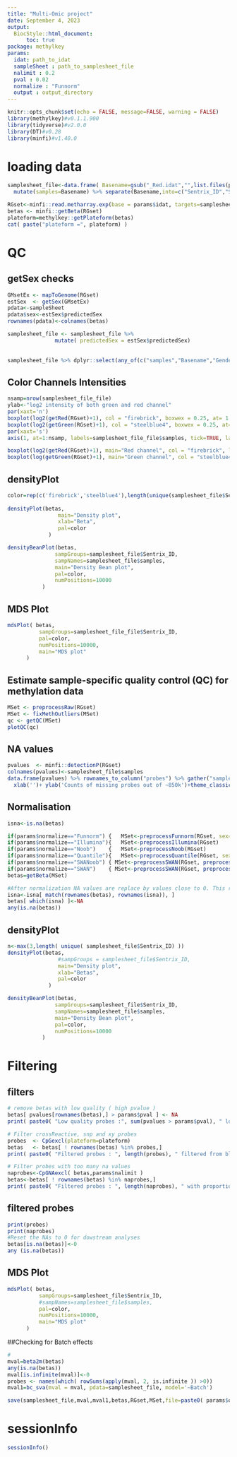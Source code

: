 ```yaml
---
title: "Multi-Omic project"
date: September 4, 2023
output: 
  BiocStyle::html_document:
      toc: true
package: methylkey
params:
  idat: path_to_idat
  sampleSheet : path_to_samplesheet_file
  nalimit : 0.2
  pval : 0.02
  normalize : "Funnorm"
  output : output_directory
---
```


```R
knitr::opts_chunk$set(echo = FALSE, message=FALSE, warning = FALSE)
library(methylkey)#v0.1.1.900
library(tidyverse)#v2.0.0
library(DT)#v0.28
library(minfi)#v1.40.0
```

# loading data

```r
samplesheet_file<-data.frame( Basename=gsub("_Red.idat","",list.files(params$idat,pattern = "Red") )) %>%
  mutate(samples=Basename) %>% separate(Basename,into=c("Sentrix_ID","Sentrix_position"),remove = F )

```  

```r
RGset<-minfi::read.metharray.exp(base = params$idat, targets=samplesheet_file, force=TRUE)
betas <- minfi::getBeta(RGset)
plateform=methylkey::getPlateform(betas)
cat( paste("plateform =", plateform) )
```

# QC {.tabset}

## getSex checks

```r
GMsetEx <- mapToGenome(RGset) 
estSex  <- getSex(GMsetEx)
pdata<-sampleSheet
pdata$sex<-estSex$predictedSex
rownames(pdata)<-colnames(betas)

samplesheet_file <- samplesheet_file %>% 
               mutate( predictedSex = estSex$predictedSex)
               
               
samplesheet_file %>% dplyr::select(any_of(c("samples","Basename","Gender","predictedSex","Age"))) %>% datatable()
```

## Color Channels Intensities

```r
nsamp=nrow(samplesheet_file_file)
ylab<-"log2 intensity of both green and red channel"
par(xaxt='n')
boxplot(log2(getRed(RGset)+1), col = "firebrick", boxwex = 0.25, at= 1:nsamp - 0.2, ylab=ylab, labels=samplesheet_file$samples, cex=0.4)
boxplot(log2(getGreen(RGset)+1), col = "steelblue4", boxwex = 0.25, at= 1:nsamp + 0.2, axis=F , add=T, cex=0.4)
par(xaxt='s')
axis(1, at=1:nsamp, labels=samplesheet_file_file$samples, tick=TRUE, las=2, cex.axis=0.6)

boxplot(log2(getRed(RGset)+1), main="Red channel", col = "firebrick", las=2, cex.axis=0.6, labels=samplesheet_file$samples)
boxplot(log(getGreen(RGset)+1), main="Green channel", col = "steelblue4", las=2, cex.axis=0.6, labels=samplesheet_file$samples)
```

## densityPlot

```r
color=rep(c('firebrick','steelblue4'),length(unique(samplesheet_file$Sentrix_ID)))
  
densityPlot(betas, 
	            main="Density plot", 
	            xlab="Beta", 
	            pal=color
	         )

densityBeanPlot(betas, 
	           sampGroups=samplesheet_file$Sentrix_ID, 
	           sampNames=samplesheet_file$samples, 
	           main="Density Bean plot", 
	           pal=color,
	           numPositions=10000
	       )
```

## MDS Plot

```r
mdsPlot( betas,
          sampGroups=samplesheet_file_file$Sentrix_ID, 
          pal=color,
          numPositions=10000,
          main="MDS plot"
      )
```


## Estimate sample-specific quality control (QC) for methylation data

```r
MSet <- preprocessRaw(RGset)
MSet <- fixMethOutliers(MSet)
qc <- getQC(MSet)
plotQC(qc)
```

## NA values

```r
pvalues  <- minfi::detectionP(RGset)
colnames(pvalues)<-samplesheet_file$samples
data.frame(pvalues) %>% rownames_to_column("probes") %>% gather("samples","pvalue", -probes) %>% group_by(samples) %>% summarise(count=sum(pvalue>0.02)) %>% ggplot(aes(x=samples, y=count)) + geom_col() + 
  xlab('')+ ylab('Counts of missing probes out of ~850k')+theme_classic(base_size = 8) +theme(axis.text.x = element_text(angle=90, vjust=0.5, hjust=1))
```

## Normalisation {.tabset}

```r
isna<-is.na(betas)

if(params$normalize=="Funnorm") {	MSet<-preprocessFunnorm(RGset, sex=estSex$predictedSex)   }
if(params$normalize=="Illumina"){	MSet<-preprocessIllumina(RGset)                           }
if(params$normalize=="Noob")    {	MSet<-preprocessNoob(RGset)	                              }
if(params$normalize=="Quantile"){	MSet<-preprocessQuantile(RGset, sex=estSex$predictedSex)  }
if(params$normalize=="SWANoob") { MSet<-preprocessSWAN(RGset, preprocessNoob(RGset))        }
if(params$normalize=="SWAN")    { MSet<-preprocessSWAN(RGset, preprocessRaw(RGset))         }
betas=getBeta(MSet)

#After normalization NA values are replace by values close to 0. This restore the NA status.
isna<-isna[ match(rownames(betas), rownames(isna)), ]
betas[ which(isna) ]<-NA 
any(is.na(betas))
```

## densityPlot

```r
n<-max(3,length( unique( samplesheet_file$Sentrix_ID) ))
densityPlot(betas, 
	            #sampGroups = samplesheet_file$Sentrix_ID, 
	            main="Density plot", 
	            xlab="Betas", 
	            pal=color 
	         )

densityBeanPlot(betas, 
	           sampGroups=samplesheet_file$Sentrix_ID, 
	           sampNames=samplesheet_file$samples, 
	           main="Density Bean plot", 
	           pal=color,
	           numPositions=10000
	       )
```

# Filtering {.tabset}

## filters

```r
# remove betas with low quality ( high pvalue )
betas[ pvalues[rownames(betas),] > params$pval ] <- NA
print( paste0( "Low quality probes :", sum(pvalues > params$pval), " low quality probes replaced by NA"  ) )
```

```r
# Filter crossReactive, snp and xy probes
probes  <- CpGexcl(plateform=plateform)
betas   <- betas[ ! rownames(betas) %in% probes,] 
print( paste0( "Filtered probes : ", length(probes), " filtered from blacklists"  ) )
```

```r
# Filter probes with too many na values
naprobes<-CpGNAexcl( betas,params$nalimit )
betas<-betas[ ! rownames(betas) %in% naprobes,]
print( paste0( "Filtered probes : ", length(naprobes), " with proportion of NA values > ", params$nalimit    ) )
```


## filtered probes

```r
print(probes)
print(naprobes)
#Reset the NAs to 0 for dowstream analyses
betas[is.na(betas)]<-0
any (is.na(betas))
```

## MDS Plot

```r
mdsPlot( betas,
          sampGroups=samplesheet_file$Sentrix_ID, 
          #sampNames=samplesheet_file$samples, 
          pal=color,
          numPositions=10000,
          main="MDS plot"
      )
```
##Checking for Batch effects
```r
#
mval=beta2m(betas)
any(is.na(betas))
mval[is.infinite(mval)]<-0
probes <- names(which( rowSums(apply(mval, 2, is.infinite )) >0))
mval1=bc_sva(mval = mval, pdata=samplesheet_file, model='~Batch')

```


```r
save(samplesheet_file,mval,mval1,betas,RGset,MSet,file=paste0( params$output, "_", params$normalize, "_", Sys.Date(),".rda" ) )

```

# sessionInfo

```r
sessionInfo()
```
